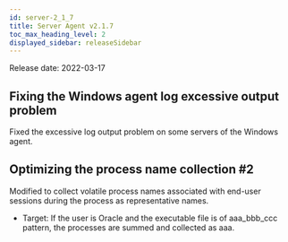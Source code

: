 ```yaml
---
id: server-2_1_7
title: Server Agent v2.1.7
toc_max_heading_level: 2
displayed_sidebar: releaseSidebar
---
```


Release date: 2022-03-17

## Fixing the Windows agent log excessive output problem

Fixed the excessive log output problem on some servers of the Windows agent.

## Optimizing the process name collection #2

Modified to collect volatile process names associated with end-user sessions during the process as representative names.

-   Target: If the user is Oracle and the executable file is of aaa_bbb_ccc pattern, the processes are summed and collected as aaa.
